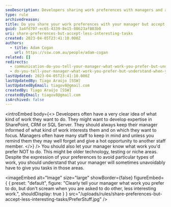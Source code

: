 ```yaml
---
seoDescription: Developers sharing work preferences with managers and accepting less interesting tasks when needed.
type: rule
archivedreason:
title: Do you share your work preferences with your manager but accept less interesting tasks when needed?
guid: 3a4fd707-ec65-4339-8e15-08623af803b0
uri: share-preferences-but-accept-less-interesting-tasks
created: 2023-04-05T23:41:10.000Z
authors:
  - title: Adam Cogan
    url: https://ssw.com.au/people/adam-cogan
related: []
redirects:
  - communication-do-you-tell-your-manager-what-work-you-prefer-but-understand-when-you-have-to-do-less-interesting-stuff
  - do-you-tell-your-manager-what-work-you-prefer-but-understand-when-you-have-to-do-less-interesting-stuff
lastUpdated: 2023-04-05T23:41:10.000Z
lastUpdatedBy: Tiago Araújo [SSW]
lastUpdatedByEmail: tiagov8@gmail.com
createdBy: Tiago Araújo [SSW]
createdByEmail: tiagov8@gmail.com
isArchived: false
---
```


<introEmbed
  body={<>
Developers often have a very clear idea of what kind of work they want to do. They might want to develop expertise in SharePoint, CRM or SQL Server. They should always keep their manager informed of what kind of work interests them and on which they want to focus. Managers often have many staff to keep in mind and unless you remind them they may well forget and give a hot opportunity to another staff member.
  </>}
/>
You should also let your manager know what work you'd prefer NOT to do. This might be older technology, testing or niche areas. Despite the expression of your preferences to avoid particular types of work, you should understand that your manager will sometimes unavoidably have to give you tasks in those areas.


<imageEmbed
  alt="Image"
  size="large"
  showBorder={false}
  figureEmbed={ {
    preset: "default",
    figure: "Clearly tell your manager what work you prefer to do, but don't scream when you are asked to do other, less interesting work.",
    shouldDisplay: true
  } }
  src="/uploads/rules/share-preferences-but-accept-less-interesting-tasks/PreferStuff.jpg"
/>
